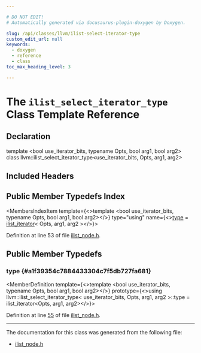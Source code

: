 ```yaml
---

# DO NOT EDIT!
# Automatically generated via docusaurus-plugin-doxygen by Doxygen.

slug: /api/classes/llvm/ilist-select-iterator-type
custom_edit_url: null
keywords:
  - doxygen
  - reference
  - class
toc_max_heading_level: 3

---
```





# The `ilist_select_iterator_type` Class Template Reference

<DoxygenPage pluginConfig={pluginConfig}>



## Declaration

<CodeBlock>template &lt;bool use&#95;iterator&#95;bits, typename Opts, bool arg1, bool arg2&gt;
class llvm::ilist_select_iterator_type&lt;use&#95;iterator&#95;bits, Opts, arg1, arg2&gt;</CodeBlock>

## Included Headers

<IncludesList>
<IncludesListItem
  filePath="llvm/ADT/ilist_node.h"
  permalink="/docs/api/files/include/include/llvm/include/llvm/adt/ilist-node-h"
  isLocal="true" />
</IncludesList>

## Public Member Typedefs Index

<MembersIndex>

<MembersIndexItem
  template={<>template &lt;bool use&#95;iterator&#95;bits, typename Opts, bool arg1, bool arg2&gt;</>}
  type="using"
  name={<><a href="#a1f39354c7884433304c7f5db727fa681">type</a> = <a href="/docs/api/classes/llvm/ilist-iterator">ilist&#95;iterator</a>&lt; Opts, arg1, arg2 &gt;</>}>
</MembersIndexItem>

</MembersIndex>


Definition at line 53 of file <a href="/docs/api/files/include/include/llvm/include/llvm/adt/ilist-node-h">ilist&#95;node.h</a>.

<SectionDefinition>

## Public Member Typedefs

### type {#a1f39354c7884433304c7f5db727fa681}

<MemberDefinition
  template={<>template &lt;bool use&#95;iterator&#95;bits, typename Opts, bool arg1, bool arg2&gt;</>}
  prototype={<>using llvm::ilist&#95;select&#95;iterator&#95;type&lt; use&#95;iterator&#95;bits, Opts, arg1, arg2 &gt;::type =  ilist&#95;iterator&lt;Opts, arg1, arg2&gt;</>}>

Definition at line <a href="/docs/api/files/include/include/llvm/include/llvm/adt/ilist-node-h/#l00055">55</a> of file <a href="/docs/api/files/include/include/llvm/include/llvm/adt/ilist-node-h">ilist&#95;node.h</a>.
</MemberDefinition>

</SectionDefinition>

<hr/>

The documentation for this class was generated from the following file:

<ul>
<li><a href="/docs/api/files/include/include/llvm/include/llvm/adt/ilist-node-h">ilist_node.h</a></li>
</ul>

</DoxygenPage>
